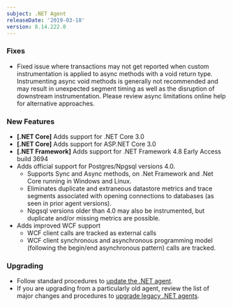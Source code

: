 ```yaml
---
subject: .NET Agent
releaseDate: '2019-03-18'
version: 8.14.222.0
---
```


### Fixes

* Fixed issue where transactions may not get reported when custom instrumentation is applied to async methods with a void return type. Instrumenting async void methods is generally not recommended and may result in unexpected segment timing as well as the disruption of downstream instrumentation. Please review async limitations online help for alternative approaches.

### New Features

* **\[.NET Core]** Adds support for .NET Core 3.0
* **\[.NET Core]** Adds support for ASP.NET Core 3.0
* **\[.NET Framework]** Adds support for .NET Framework 4.8 Early Access build 3694
* Adds official support for Postgres/Npgsql versions 4.0.
  * Supports Sync and Async methods, on .Net Framework and .Net Core running in Windows and Linux.
  * Eliminates duplicate and extraneous datastore metrics and trace segments associated with opening connections to databases (as seen in prior agent versions).
  * Npgsql versions older than 4.0 may also be instrumented, but duplicate and/or missing metrics are possible.
* Adds improved WCF support
  * WCF client calls are tracked as external calls
  * WCF client synchronous and asynchronous programming model (following the begin/end asynchronous pattern) calls are tracked.

### Upgrading

* Follow standard procedures to [update the .NET agent](/docs/agents/net-agent/installation-configuration/update-net-agent).
* If you are upgrading from a particularly old agent, review the list of major changes and procedures to [upgrade legacy .NET agents](/docs/agents/net-agent/troubleshooting/upgrade-legacy-net-agents).
